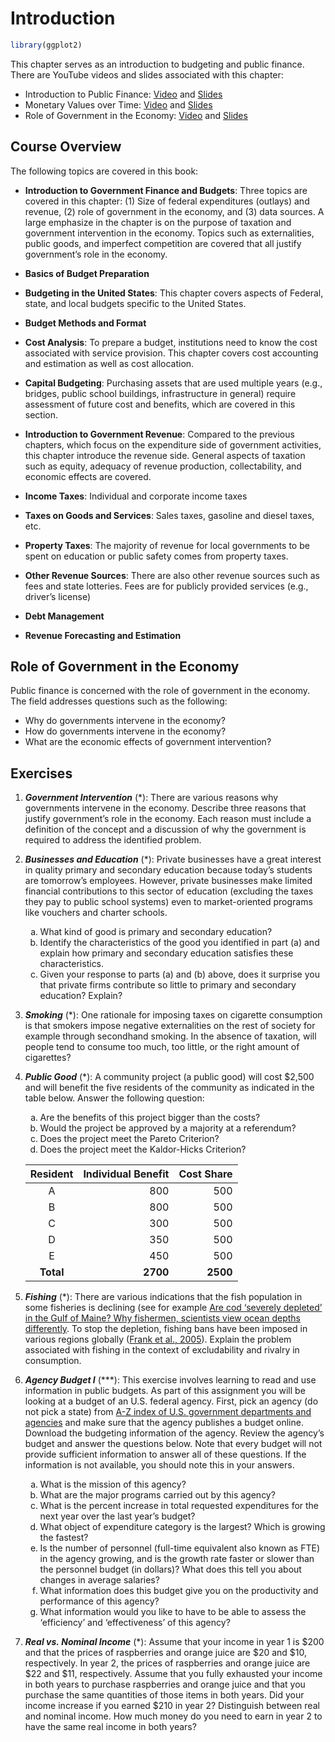 # Introduction
```r
library(ggplot2)
```
This chapter serves as an introduction to budgeting and public finance. There are YouTube videos and slides associated with this chapter:

- Introduction to Public Finance: [Video](https://youtu.be/DJgiLuHViOk) and [Slides](https://github.com/jrfdumortier/slidespublicfinance/blob/main/Introduction.pdf)
- Monetary Values over Time: [Video](https://youtu.be/t2bxcZF4pq4) and [Slides](https://github.com/jrfdumortier/slidespublicfinance/blob/main/TimeValueMoney.pdf)
- Role of Government in the Economy: [Video](https://youtu.be/W0R9ZmbHb1I) and [Slides](https://github.com/jrfdumortier/slidespublicfinance/blob/main/RoleGovernment.pdf)

## Course Overview
The following topics are covered in this book:

- **Introduction to Government Finance and Budgets**: Three topics are covered in this chapter: (1) Size of federal expenditures (outlays) and revenue, (2) role of government in the economy, and (3) data sources. A large emphasize in the chapter is on the purpose of taxation and government intervention in the economy. Topics such as externalities, public goods, and imperfect competition are covered that all justify government's role in the economy.

- **Basics of Budget Preparation**

- **Budgeting in the United States**: This chapter covers aspects of Federal, state, and local budgets specific to the United States. 

- **Budget Methods and Format**

- **Cost Analysis**: To prepare a budget, institutions need to know the cost associated with service provision. This chapter covers cost accounting and estimation as well as cost allocation.

- **Capital Budgeting**: Purchasing assets that are used multiple years (e.g., bridges, public school buildings, infrastructure in general) require assessment of future cost and benefits, which are covered in this section. 

- **Introduction to Government Revenue**: Compared to the previous chapters, which focus on the expenditure side of government activities, this chapter introduce the revenue side. General aspects of taxation such as equity, adequacy of revenue production, collectability, and economic effects are covered. 

- **Income Taxes**: Individual and corporate income taxes

- **Taxes on Goods and Services**: Sales taxes, gasoline and diesel taxes, etc.

- **Property Taxes**: The majority of revenue for local governments to be spent on education or public safety  comes from property taxes.

- **Other Revenue Sources**: There are also other revenue sources such as fees and state lotteries. Fees are for publicly provided services (e.g., driver’s license)

- **Debt Management**

- **Revenue Forecasting and Estimation**

## Role of Government in the Economy
Public finance is concerned with the role of government in the economy. The field addresses questions such as the following:

- Why do governments intervene in the economy?
- How do governments intervene in the economy?
- What are the economic effects of government intervention?

## Exercises

1. ***Government Intervention*** (\*): There are various reasons why governments intervene in the economy. Describe three reasons that justify government's role in the economy. Each reason must include a definition of the concept and a discussion of why the government is required to address the identified problem.

2. ***Businesses and Education*** (\*): Private businesses have a great interest in quality primary and secondary education because today's students are tomorrow's employees. However, private businesses make limited financial contributions to this sector of education (excluding the taxes they pay to public school systems) even to market-oriented programs like vouchers and charter schools.

     a. What kind of good is primary and secondary education?
     b. Identify the characteristics of the good you identified in part (a) and explain how primary and secondary education satisfies these characteristics.
     c. Given your response to parts (a) and (b) above, does it surprise you that private firms contribute so little to primary and secondary education? Explain?

3. ***Smoking*** (\*): One rationale for imposing taxes on cigarette consumption is that smokers impose negative externalities on the rest of society for example through secondhand smoking. In the absence of taxation, will people tend to consume too much, too little, or the right amount of cigarettes?

4. ***Public Good*** (\*): A community project (a public good) will cost $2,500 and will benefit the five residents of the community as indicated in the table below. Answer the following question:

     a. Are the benefits of this project bigger than the costs?
     b. Would the project be approved by a majority at a referendum?
     c. Does the project meet the Pareto Criterion?
     d. Does the project meet the Kaldor-Hicks Criterion?

     |  Resident | Individual Benefit | Cost Share |
     |:---------:|-------------------:|-----------:|
     |     A     |                800 |        500 |
     |     B     |                800 |        500 |
     |     C     |                300 |        500 |
     |     D     |                350 |        500 |
     |     E     |                450 |        500 |
     | **Total** |           **2700** |   **2500** |

5. ***Fishing*** (\*): There are various indications that the fish population in some fisheries is declining (see for example [Are cod 'severely depleted' in the Gulf of Maine? Why fishermen, scientists view ocean depths differently](https://news.northeastern.edu/2023/02/15/atlantic-cod-gulf-of-maine-fishing-stocks/). To stop the depletion, fishing bans have been imposed in various regions globally ([Frank et al., 2005](https://doi.org/10.1126/science.1113075)). Explain the problem associated with fishing in the context of excludability and rivalry in consumption.

6. ***Agency Budget I*** (\*\*\*): This exercise involves learning to read and use information in public budgets. As part of this assignment you will be looking at a budget of an U.S. federal agency. First, pick an agency (do not pick a state) from [A-Z index of U.S. government departments and agencies](https://www.usa.gov/federal-agencies) and make sure that the agency publishes a budget online. Download the budgeting information of the agency. Review the agency's budget and answer the questions below. Note that every budget will not provide sufficient information to answer all of these questions. If the information is not available, you should note this in your answers.

     a. What is the mission of this agency?
     b. What are the major programs carried out by this agency?
     c. What is the percent increase in total requested expenditures for the next year over the last year’s budget?
     d. What object of expenditure category is the largest? Which is growing the fastest?
     e. Is the number of personnel (full-time equivalent also known as FTE) in the agency growing, and is the growth rate faster or slower than the personnel budget (in dollars)?  What does this tell you about changes in average salaries?
     f. What information does this budget give you on the productivity and performance of this agency? 
     g. What information would you like to have to be able to assess the ‘efficiency’ and ‘effectiveness’ of this agency?

7. ***Real vs. Nominal Income*** (\*): Assume that your income in year 1 is \$200 and that the prices of raspberries and orange juice are \$20 and \$10, respectively. In year 2, the prices of raspberries and orange juice are \$22 and \$11, respectively. Assume that you fully exhausted your income in both years to purchase raspberries and orange juice and that you purchase the same quantities of those items in both years. Did your income increase if you earned $210 in year 2? Distinguish between real and nominal income. How much money do you need to earn in year 2 to have the same real income in both years? 
